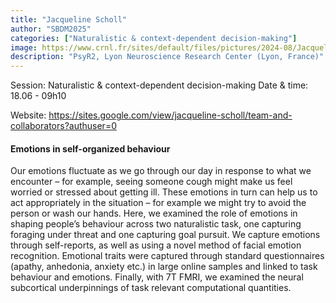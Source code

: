 ```yaml
---
title: "Jacqueline Scholl"
author: "SBDM2025"
categories: ["Naturalistic & context-dependent decision-making"]
image: https://www.crnl.fr/sites/default/files/pictures/2024-08/Jacqueline_Scholl_220px.png
description: "PsyR2, Lyon Neuroscience Research Center (Lyon, France)" 
---
```


Session: Naturalistic & context-dependent decision-making
Date & time: 18.06 - 09h10

Website: [https://sites.google.com/view/jacqueline-scholl/team-and-collaborators?authuser=0](https://sites.google.com/view/jacqueline-scholl/team-and-collaborators?authuser=0)

#### Emotions in self-organized behaviour

Our emotions fluctuate as we go through our day in response to what we encounter – for example, seeing someone cough might make us feel worried or stressed about getting ill. These emotions in turn can help us to act appropriately in the situation – for example we might try to avoid the person or wash our hands. Here, we examined the role of emotions in shaping people’s behaviour across two naturalistic task, one capturing foraging under threat and one capturing goal pursuit. We capture emotions through self-reports, as well as using a novel method of facial emotion recognition. Emotional traits were captured through standard questionnaires (apathy, anhedonia, anxiety etc.) in large online samples and linked to task behaviour and emotions. Finally, with 7T FMRI, we examined the neural subcortical underpinnings of task relevant computational quantities.
